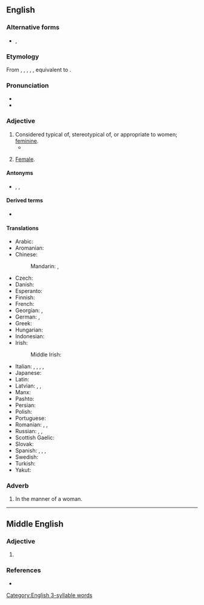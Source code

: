 ==English==

===Alternative forms===
* {{l|en|womonly}}, {{l|en|womynly}} {{qualifier|rare [[feminist]] spellings; see usage notes at ''[[woman]]''}}

===Etymology===
From {{inh|en|enm|womanly}}, {{m|enm|wommanly}}, {{m|enm|wommanlich}}, {{m|enm|wummonlich}}, {{m|enm|wommanlych}}, equivalent to {{suffix|en|woman|ly|id2=adjectival}}.

===Pronunciation===
* {{IPA|en|/ˈwʊmənli/}}
* {{hyph|en|wom|an|ly}}

===Adjective===
{{en-adj|er}}

# Considered typical of, stereotypical of, or appropriate to women; [[feminine]].
#* {{quote-book|1=en|year=1887|author=H. Rider Haggard|authorlink=H. Rider Haggard|title=She: A History of Adventure|url=http://www.gutenberg.org/files/3155/3155-0.txt|passage=I know that the sound of it moved me more even than her words, it was so very human - so very '''womanly'''.}}
# {{lb|en|rare}} [[female|Female]]. 

====Antonyms====
* {{l|en|masculine}}, {{l|en|male}}, {{l|en|manly}}

====Derived terms====
* {{l|en|womanliness}}

====Translations====
{{trans-top|having the characteristics of a woman}}
* Arabic: {{t|ar|نِسَوِيّ}}
* Aromanian: {{t|rup|muljirescu}}
* Chinese:
*: Mandarin: {{t|cmn|女子氣|sc=Hani}}, {{t|cmn|女子气|tr=nǚzǐqì|sc=Hani}}
* Czech: {{t+|cs|ženský}}
* Danish: {{t+|da|kvindelig}}
* Esperanto: {{t|eo|virina}}
* Finnish: {{t+|fi|naisellinen}}
* French: {{t+|fr|féminin}}
* Georgian: {{t|ka|ქალური|sc=Geor}}, {{t|ka|დედაკაცური|sc=Geor}}
* German: {{t+|de|weiblich}}, {{t+|de|fraulich}}
* Greek: {{t+|el|γυναικείος}}
* Hungarian: {{t+|hu|nőies}}
* Indonesian: {{t+|id|betina}}
* Irish: {{t|ga|banúil}}
*: Middle Irish: {{t|mga|banamail}}
{{trans-mid}}
* Italian: {{t+|it|femminile}}, {{t|it|femmineo|m}}, {{t+|it|muliebre}}, {{t|it|donnesco|m}}, {{t|it|femminino|m}}
* Japanese: {{t|ja|女らしい|tr=[[おんならしい]], onnarashii|sc=Jpan}}
* Latin: {{t+|la|muliebris}}
* Latvian: {{t|lv|sievišķīgs}}, {{t|lv|sievišķs}}, {{t|lv|sieviešu}}
* Manx: {{t|gv|benoil}}
* Pashto: {{t+|ps|ښځينه|tr=ẍëźina}}
* Persian: {{t+|fa|زنانه|tr=zanâne|sc=fa-Arab}}
* Polish: {{t+|pl|kobiecy}}
* Portuguese: {{t+|pt|feminino}}
* Romanian: {{t+|ro|feminin}}, {{t+|ro|femeiesc}}, {{t+|ro|muieresc}} {{qualifier|popular}}
* Russian: {{t+|ru|же́нственный}}, {{t+|ru|же́нский}} {{qualifier|feminine}}, {{t+|ru|женоподо́бный}} {{qualifier|womanlike}}
* Scottish Gaelic: {{t|gd|banail}}
* Slovak: {{t+|sk|ženský}}
* Spanish: {{t+|es|femenino}}, {{t+|es|mujeril}}, {{t|es|femenil}}, {{t+|es|femíneo|m}}
* Swedish: {{t+|sv|kvinnlig}}
* Turkish: {{t+|tr|kadınsı}}
* Yakut: {{t|sah|дьахтардыы|sc=Cyrl}}
{{trans-bottom}}

===Adverb===
{{en-adv}}

# In the manner of a woman.

[[Category:English 3-syllable words]]

----

==Middle English==

===Adjective===
{{enm-adj}}

# {{alt form|enm|wommanly}}

===References===
* {{R:MED Online|entry= wommanli (adj.)  |id=MED53369 |accessdate=6 April 2018}}
